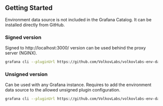 ## Getting Started

Environment data source is not included in the Grafana Catalog. It can be installed directly from GitHub.

### Signed version

Signed to http://localhost:3000/ version can be used behind the proxy server (NGINX).

```sh
grafana cli --pluginUrl https://github.com/VolkovLabs/volkovlabs-env-datasource/releases/download/v4.0.0/volkovlabs-env-datasource-4.0.0.zip plugins install volkovlabs-env-datasource
```

### Unsigned version

Can be used with any Grafana instance. Requires to add the environment data source to the allowed unsigned plugin configuration.

```sh
grafana cli --pluginUrl https://github.com/VolkovLabs/volkovlabs-env-datasource/releases/download/v4.0.0/volkovlabs-env-datasource-4.0.0.unsigned.zip plugins install volkovlabs-env-datasource
```
